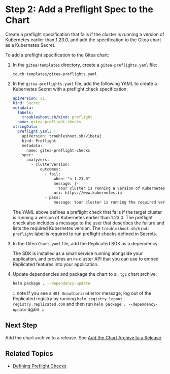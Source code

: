 
# Step 2: Add a Preflight Spec to the Chart

Create a preflight specification that fails if the cluster is running a version of Kubernetes earlier than 1.23.0, and add the specification to the Gitea chart as a Kubernetes Secret.

To add a preflight specification to the Gitea chart:

1. In the `gitea/templates` directory, create a `gitea-preflights.yaml` file:

   ```
   touch templates/gitea-preflights.yaml
   ```

1. In the `gitea-preflights.yaml` file, add the following YAML to create a Kubernetes Secret with a preflight check specification: 

   ```yaml
   apiVersion: v1
   kind: Secret
   metadata:
     labels:
       troubleshoot.sh/kind: preflight
     name: gitea-preflight-checks
   stringData:
     preflight.yaml: |
       apiVersion: troubleshoot.sh/v1beta2
       kind: Preflight
       metadata:
         name: gitea-preflight-checks
       spec:
         analyzers:
           - clusterVersion:
               outcomes:
                 - fail:
                     when: "< 1.23.0"
                     message: |-
                       Your cluster is running a version of Kubernetes that is not supported and your installation will not succeed. To continue, upgrade your cluster to Kubernetes 1.23.0 or later.
                     uri: https://www.kubernetes.io
                 - pass:
                     message: Your cluster is running the required version of Kubernetes.
   ```

   The YAML above defines a preflight check that fails if the target cluster is running a version of Kubernetes earlier than 1.23.0. The preflight check also includes a message to the user that describes the failure and lists the required Kubernetes version. The `troubleshoot.sh/kind: preflight` label is required to run preflight checks defined in Secrets.

1. In the Gitea `Chart.yaml` file, add the Replicated SDK as a dependency:  

    <DependencyYaml/>

    The SDK is installed as a small service running alongside your application, and provides an in-cluster API that you can use to embed Replicated features into your application.

1. Update dependencies and package the chart to a `.tgz` chart archive:

    ```bash
    helm package . --dependency-update
    ```

    :::note
    If you see a `401 Unauthorized` error message, log out of the Replicated registry by running `helm registry logout registry.replicated.com` and then run `helm package . --dependency-update` again.
    :::       

## Next Step

Add the chart archive to a release. See [Add the Chart Archive to a Release](tutorial-preflight-helm-create-release).

## Related Topics

* [Defining Preflight Checks](/vendor/preflight-defining)      